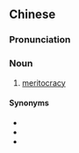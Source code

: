 ==Chinese==
{{zh-forms|type=22}}

===Pronunciation===
{{zh-pron
|m=jīngyīng zhèngzhì
|cat=n
}}

===Noun===
{{zh-noun}}

# [[meritocracy]]

====Synonyms====
* {{zh-l|精英管理}}
* {{zh-l|任人唯賢|tr=rènrén wéixián}}
* {{zh-l|英才管理}}
